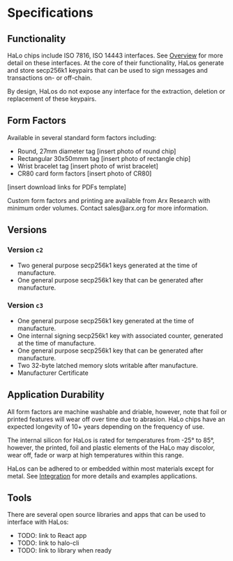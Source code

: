 
# Specifications

## Functionality

HaLo chips include ISO 7816, ISO 14443 interfaces. See [Overview](../HaLo/overview) for more detail on these interfaces. At the core of their functionality, HaLos generate and store secp256k1 keypairs that can be used to sign messages and transactions on- or off-chain. 

By design, HaLos do not expose any interface for the extraction, deletion or replacement of these keypairs.

## Form Factors

Available in several standard form factors including:

- Round, 27mm diameter tag [insert photo of round chip]
- Rectangular 30x50mmm tag [insert photo of rectangle chip]
- Wrist bracelet tag [insert photo of wrist bracelet]
- CR80 card form factors [insert photo of CR80]

[insert download links for PDFs template]

<Callout type="info">
Custom form factors and printing are available from Arx Research with minimum order volumes. Contact sales@arx.org for more information.
</Callout>

## Versions

### Version `c2`

- Two general purpose secp256k1 keys generated at the time of manufacture.
- One general purpose secp256k1 key that can be generated after manufacture.

### Version `c3`

- One general purpose secp256k1 key generated at the time of manufacture.
- One internal signing secp256k1 key with associated counter, generated at the time of manufacture.
- One general purpose secp256k1 key that can be generated after manufacture.
- Two 32-byte latched memory slots writable after manufacture.
- Manufacturer Certificate


## Application Durability

All form factors are machine washable and driable, however, note that foil or printed features will wear off over time due to abrasion. HaLo chips have an expected longevity of 10+ years depending on the frequency of use.

The internal silicon for HaLos is rated for temperatures from -25° to 85°, however, the printed, foil and plastic elements of the HaLo may discolor, wear off, fade or warp at high temperatures within this range.

HaLos can be adhered to or embedded within most materials except for metal. See [Integration](../HaLo/integration) for more details and examples applications.

## Tools

There are several open source libraries and apps that can be used to interface with HaLos:

- TODO: link to React app
- TODO: link to halo-cli
- TODO: link to library when ready